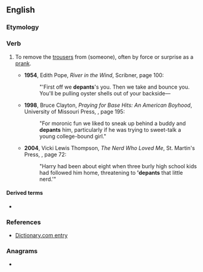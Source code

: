 ==English==

===Etymology===
{{prefix|en|de|pants}}

===Verb===
{{en-verb}}

# {{lb|en|slang|transitive}} To remove the [[trousers]] from (someone), often by force or surprise as a [[prank]].
#* '''1954''', Edith Pope, ''River in the Wind'', Scribner, page 100:
#*: "'First off we '''depants''''s you. Then we take and bounce you. You'll be pulling oyster shells out of your backside—'' ''
#* '''1998''', Bruce Clayton, ''Praying for Base Hits: An American Boyhood'', University of Missouri Press, {{ISBN|0826211895}}, page 195:
#*: "For moronic fun we liked to sneak up behind a buddy and '''depants''' him, particularly if he was trying to sweet-talk a young college-bound girl."
#* '''2004''', Vicki Lewis Thompson, ''The Nerd Who Loved Me'', St. Martin's Press, {{ISBN|0312998562}}, page 72:
#*: "Harry had been about eight when three burly high school kids had followed him home, threatening to ''''depants''' that little nerd.'"

====Derived terms====
* {{l|en|depantsing}}

===References===
* [http://dictionary.reference.com/browse/depants Dictionary.com entry]

===Anagrams===
* {{anagrams|en|a=adenpst|pantsed|pedants|pentads}}